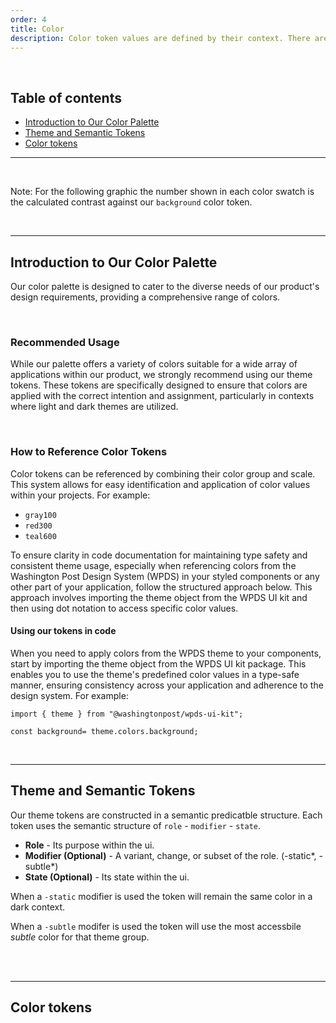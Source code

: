 ```yaml
---
order: 4
title: Color
description: Color token values are defined by their context. There are two contexts we currently support a "light" and "dark" context. Toggle the sun/moon in the top right of the site to see each context.
---
```


<BR />

## Table of contents

- [Introduction to Our Color Palette](/foundations/color#Introduction%20to%20Our%20Color%20Palette)
- [Theme and Semantic Tokens](/foundations/color#Theme%20and%20Semantic%20Tokens)
- [Color tokens](/foundations/color#Color%20tokens)

---


<ColorSamples />

<BR />

Note: For the following graphic the number shown in each color swatch is the calculated contrast against our `background` color token.

<BR />

---

## Introduction to Our Color Palette

Our color palette is designed to cater to the diverse needs of our product's design requirements, providing a comprehensive range of colors.

<BR />

### Recommended Usage 

While our palette offers a variety of colors suitable for a
wide array of applications within our product, we strongly recommend using our theme
tokens. These tokens are specifically designed to ensure that colors are applied
with the correct intention and assignment, particularly in contexts where light and
dark themes are utilized.



<BR />

### How to Reference Color Tokens

Color tokens can be referenced by combining their color group and scale. This system allows for easy identification and application of color values within your projects. For example:

- `gray100`
- `red300`
- `teal600`

To ensure clarity in code documentation for maintaining type safety and consistent theme usage, especially when referencing colors from the Washington Post Design System (WPDS) in your styled components or any other part of your application, follow the structured approach below. This approach involves importing the theme object from the WPDS UI kit and then using dot notation to access specific color values.

#### Using our tokens in code

When you need to apply colors from the WPDS theme to your components, start by importing the theme object from the WPDS UI kit package. This enables you to use the theme's predefined color values in a type-safe manner, ensuring consistency across your application and adherence to the design system.
For example:

`import { theme } from "@washingtonpost/wpds-ui-kit";`

`const background= theme.colors.background;`

<BR />

---

## Theme and Semantic Tokens

Our theme tokens are constructed in a semantic predicatble structure. Each token uses the semantic structure of `role` - `modifier` - `state`.

- **Role** - Its purpose within the ui.
- **Modifier (Optional)** - A variant, change, or subset of the role. (-static*, -subtle*)
- **State (Optional)** - Its state within the ui.

When a `-static` modifier is used the token will remain the same color in a dark context.

When a `-subtle` modifer is used the token will use the most accessbile _subtle_ color for that theme group.

<BR />

<ThemeTokens />

<BR />

---

## Color tokens

<ColorTokenTable />

<BR />

<BR size="xl" />
